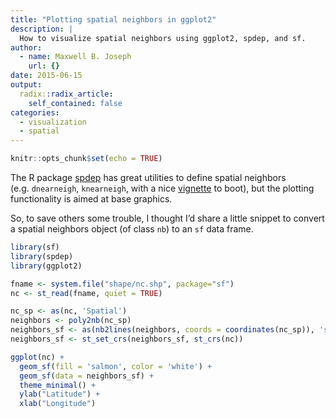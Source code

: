 ```yaml
---
title: "Plotting spatial neighbors in ggplot2"
description: |
  How to visualize spatial neighbors using ggplot2, spdep, and sf.
author:
  - name: Maxwell B. Joseph
    url: {}
date: 2015-06-15
output:
  radix::radix_article:
    self_contained: false
categories: 
  - visualization
  - spatial
---
```


```r
knitr::opts_chunk$set(echo = TRUE)
```

The R package [spdep](http://cran.r-project.org/web/packages/spdep/index.html) 
has great utilities to define spatial neighbors (e.g. `dnearneigh`, 
`knearneigh`, with a nice
[vignette](http://cran.r-project.org/web/packages/spdep/vignettes/nb.pdf) to 
boot), but the plotting functionality is aimed at base graphics.

So, to save others some trouble, I thought I'd share a little snippet to
convert a spatial neighbors object (of class `nb`) to an `sf` data frame.

```r
library(sf)
library(spdep)
library(ggplot2)

fname <- system.file("shape/nc.shp", package="sf")
nc <- st_read(fname, quiet = TRUE)

nc_sp <- as(nc, 'Spatial')
neighbors <- poly2nb(nc_sp)
neighbors_sf <- as(nb2lines(neighbors, coords = coordinates(nc_sp)), 'sf')
neighbors_sf <- st_set_crs(neighbors_sf, st_crs(nc))

ggplot(nc) + 
  geom_sf(fill = 'salmon', color = 'white') +
  geom_sf(data = neighbors_sf) +
  theme_minimal() +
  ylab("Latitude") +
  xlab("Longitude")
```

